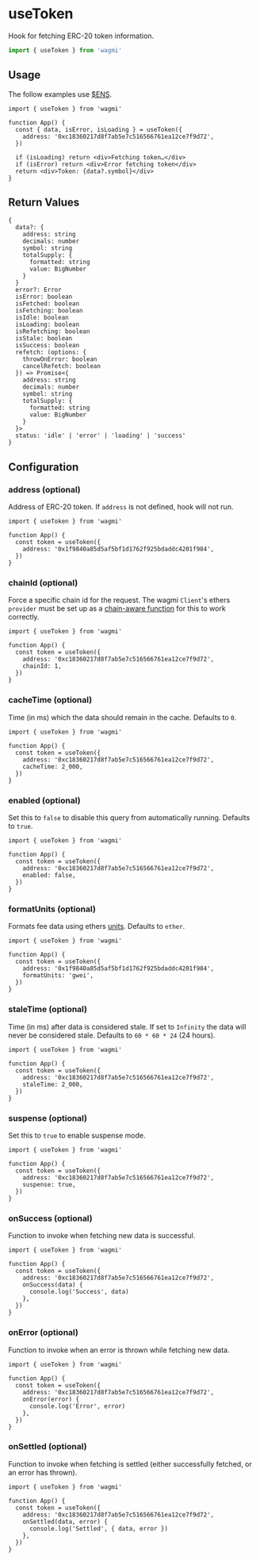 # useToken

Hook for fetching ERC-20 token information.

```ts
import { useToken } from 'wagmi'
```

## Usage

The follow examples use [$ENS](https://etherscan.io/token/0xc18360217d8f7ab5e7c516566761ea12ce7f9d72).

```tsx
import { useToken } from 'wagmi'

function App() {
  const { data, isError, isLoading } = useToken({
    address: '0xc18360217d8f7ab5e7c516566761ea12ce7f9d72',
  })

  if (isLoading) return <div>Fetching token…</div>
  if (isError) return <div>Error fetching token</div>
  return <div>Token: {data?.symbol}</div>
}
```

## Return Values

```tsx
{
  data?: {
    address: string
    decimals: number
    symbol: string
    totalSupply: {
      formatted: string
      value: BigNumber
    }
  }
  error?: Error
  isError: boolean
  isFetched: boolean
  isFetching: boolean
  isIdle: boolean
  isLoading: boolean
  isRefetching: boolean
  isStale: boolean
  isSuccess: boolean
  refetch: (options: {
    throwOnError: boolean
    cancelRefetch: boolean
  }) => Promise<{
    address: string
    decimals: number
    symbol: string
    totalSupply: {
      formatted: string
      value: BigNumber
    }
  }>
  status: 'idle' | 'error' | 'loading' | 'success'
}
```

## Configuration

### address (optional)

Address of ERC-20 token. If `address` is not defined, hook will not run.

```tsx {5}
import { useToken } from 'wagmi'

function App() {
  const token = useToken({
    address: '0x1f9840a85d5af5bf1d1762f925bdaddc4201f984',
  })
}
```

### chainId (optional)

Force a specific chain id for the request. The wagmi `Client`'s ethers `provider` must be set up as a [chain-aware function](/docs/client#provider-optional) for this to work correctly.

```tsx {6}
import { useToken } from 'wagmi'

function App() {
  const token = useToken({
    address: '0xc18360217d8f7ab5e7c516566761ea12ce7f9d72',
    chainId: 1,
  })
}
```

### cacheTime (optional)

Time (in ms) which the data should remain in the cache. Defaults to `0`.

```tsx {6}
import { useToken } from 'wagmi'

function App() {
  const token = useToken({
    address: '0xc18360217d8f7ab5e7c516566761ea12ce7f9d72',
    cacheTime: 2_000,
  })
}
```

### enabled (optional)

Set this to `false` to disable this query from automatically running. Defaults to `true`.

```tsx {6}
import { useToken } from 'wagmi'

function App() {
  const token = useToken({
    address: '0xc18360217d8f7ab5e7c516566761ea12ce7f9d72',
    enabled: false,
  })
}
```

### formatUnits (optional)

Formats fee data using ethers [units](https://docs.ethers.io/v5/api/utils/display-logic/#display-logic--units). Defaults to `ether`.

```tsx {6}
import { useToken } from 'wagmi'

function App() {
  const token = useToken({
    address: '0x1f9840a85d5af5bf1d1762f925bdaddc4201f984',
    formatUnits: 'gwei',
  })
}
```

### staleTime (optional)

Time (in ms) after data is considered stale. If set to `Infinity` the data will never be considered stale. Defaults to `60 * 60 * 24` (24 hours).

```tsx {6}
import { useToken } from 'wagmi'

function App() {
  const token = useToken({
    address: '0xc18360217d8f7ab5e7c516566761ea12ce7f9d72',
    staleTime: 2_000,
  })
}
```

### suspense (optional)

Set this to `true` to enable suspense mode.

```tsx {6}
import { useToken } from 'wagmi'

function App() {
  const token = useToken({
    address: '0xc18360217d8f7ab5e7c516566761ea12ce7f9d72',
    suspense: true,
  })
}
```

### onSuccess (optional)

Function to invoke when fetching new data is successful.

```tsx {6-8}
import { useToken } from 'wagmi'

function App() {
  const token = useToken({
    address: '0xc18360217d8f7ab5e7c516566761ea12ce7f9d72',
    onSuccess(data) {
      console.log('Success', data)
    },
  })
}
```

### onError (optional)

Function to invoke when an error is thrown while fetching new data.

```tsx {6-8}
import { useToken } from 'wagmi'

function App() {
  const token = useToken({
    address: '0xc18360217d8f7ab5e7c516566761ea12ce7f9d72',
    onError(error) {
      console.log('Error', error)
    },
  })
}
```

### onSettled (optional)

Function to invoke when fetching is settled (either successfully fetched, or an error has thrown).

```tsx {6-8}
import { useToken } from 'wagmi'

function App() {
  const token = useToken({
    address: '0xc18360217d8f7ab5e7c516566761ea12ce7f9d72',
    onSettled(data, error) {
      console.log('Settled', { data, error })
    },
  })
}
```
